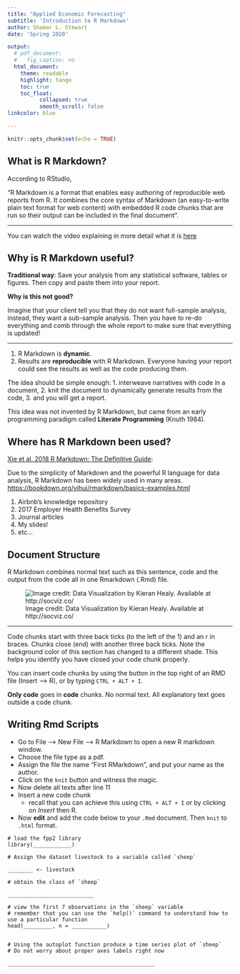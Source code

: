 ---
title: "Applied Economic Forecasting"
subtitle: 'Introduction to R Markdown'
author: Shamar L. Stewart
date: 'Spring 2020'

output: 
  # pdf_document: 
  #   fig_caption: no
  html_document:
    theme: readable
    highlight: tango
    toc: true
    toc_float:
          collapsed: true
          smooth_scroll: false
linkcolor: blue      

---

```{r setup, include=FALSE}
knitr::opts_chunk$set(echo = TRUE)
```

## What is R Markdown?

According to RStudio,

"R Markdown is a format that enables easy authoring of reproducible web reports from R. It combines the core syntax of Markdown (an easy-to-write plain text format for web content) with embedded R code chunks that are run so their output can be included in the final document".

---

You can watch the video explaining in more detail what it is [here](https://rmarkdown.rstudio.com/lesson-1.html)


## Why is R Markdown useful?

**Traditional way**: Save your analysis from any statistical software, tables or figures. Then copy and paste them into your report.

\bigskip

**Why is this not good?**

Imagine that your client tell you that they do not want full-sample analysis, instead, they want a sub-sample analysis. Then you have to re-do everything and comb through the whole report to make sure that everything is updated!

----

1. R Markdown is **dynamic**.
2. Results are **reproducible** with R Markdown. Everyone having your report could see the results as well as the code producing them. 

\bigskip

The idea should be simple enough: 
1. interweave narratives with code in a document, 
2. knit the document to dynamically generate results from the code, 
3. and you will get a report. 

This idea was not invented by R Markdown, but came from an early programming paradigm called **Literate Programming** (Knuth 1984).

## Where has R Markdown been used?

[Xie et al. 2018 R Markdown: The Definitive Guide](https://bookdown.org/yihui/rmarkdown/):

Due to the simplicity of Markdown and the powerful R language for data analysis, R Markdown has been widely used in many areas. <https://bookdown.org/yihui/rmarkdown/basics-examples.html>

1. Airbnb's knowledge repository
2. 2017 Employer Health Benefits Survey
3. Journal articles
4. My slides!
5. etc...


## Document Structure

R Markdown combines normal text such as this sentence, code and the output from the code all in one Rmarkdown (.Rmd) file.

![\tiny Image credit: Data Visualization by Kieran Healy. Available at http://socviz.co/](../images/markdown.png)

--- 

Code chunks start with three back ticks (to the left of the 1) and an r in braces. Chunks close (end) with another three back ticks. Note the background color of this section has changed to a different shade. This helps you identify you have closed your code chunk properly.

You can insert code chunks by using the button in the top right of an RMD file (Insert –> R), or by typing `CTRL + ALT + I`.

__Only code__ goes in __code__ chunks. No normal text. All explanatory text goes outside a code chunk.

## Writing Rmd Scripts

- Go to File –> New File –> R Markdown to open a new R markdown window.
- Choose the file type as a pdf.
- Assign the file the name “First RMarkdown”, and put your name as the author.
- Click on the `knit` button and witness the magic.
- Now delete all texts after line 11
- Insert a new code chunk
    - recall that you can achieve this using `CTRL + ALT + I` or by clicking on *Insert* then R. 
- Now **edit** and add the code below to your `.Rmd` document. Then `knit` to `.html` format.

```
# load the fpp2 library 
library(____________)

# Assign the dataset livestock to a variable called `sheep`

________ <- livestock

# obtain the class of `sheep`

___________________________

# view the first 7 observations in the `sheep` variable
# remember that you can use the `help()` command to understand how to use a particular function
head(_________, n = ___________)


# Using the autoplot function produce a time series plot of `sheep`
# Do not worry about proper axes labels right now

______________________________________________

```